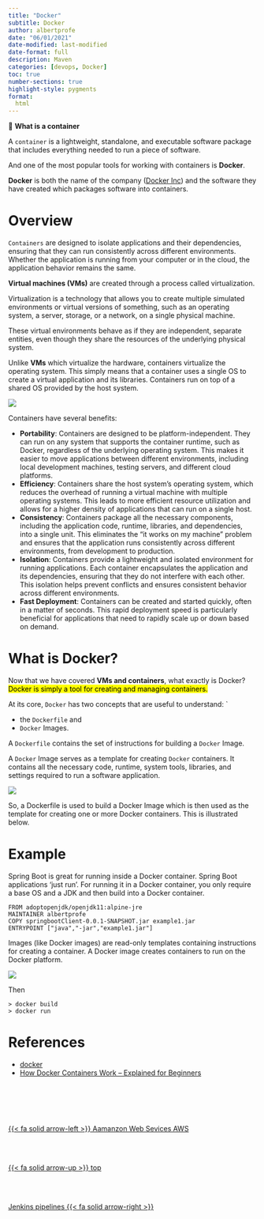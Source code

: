 ```yaml
---
title: "Docker"
subtitle: Docker
author: albertprofe
date: "06/01/2021"
date-modified: last-modified
date-format: full
description: Maven
categories: [devops, Docker]
toc: true
number-sections: true
highlight-style: pygments
format:
  html
---
```



::: {.summary}

📘 **What is a container**

A ``container`` is a lightweight, standalone, and executable software package that includes everything needed to run a piece of software.

And one of the most popular tools for working with containers is **Docker**.

**Docker** is both the name of the company ([Docker Inc](https://en.wikipedia.org/wiki/Docker,_Inc.){.external target='_blank'}) and the software they have created which packages software into containers. 
:::

# Overview

``Containers`` are designed to isolate applications and their dependencies, ensuring that they can run consistently across different environments. Whether the application is running from your computer or in the cloud, the application behavior remains the same.

::: {.column-margin}
**Virtual machines (VMs)** are created through a process called virtualization. 

Virtualization is a technology that allows you to create multiple simulated environments or virtual versions of something, such as an operating system, a server, storage, or a network, on a single physical machine.

These virtual environments behave as if they are independent, separate entities, even though they share the resources of the underlying physical system.
:::

Unlike **VMs** which virtualize the hardware, containers virtualize the operating system. This simply means that a container uses a single OS to create a virtual application and its libraries. Containers run on top of a shared OS provided by the host system.

![](/images/devops/containers.png)

Containers have several benefits:

- **Portability**: Containers are designed to be platform-independent. They can run on any system that supports the container runtime, such as Docker, regardless of the underlying operating system. This makes it easier to move applications between different environments, including local development machines, testing servers, and different cloud platforms.
- **Efficiency**: Containers share the host system's operating system, which reduces the overhead of running a virtual machine with multiple operating systems. This leads to more efficient resource utilization and allows for a higher density of applications that can run on a single host.
- **Consistency**: Containers package all the necessary components, including the application code, runtime, libraries, and dependencies, into a single unit. This eliminates the "it works on my machine" problem and ensures that the application runs consistently across different environments, from development to production.
- **Isolation**: Containers provide a lightweight and isolated environment for running applications. Each container encapsulates the application and its dependencies, ensuring that they do not interfere with each other. This isolation helps prevent conflicts and ensures consistent behavior across different environments.
- **Fast Deployment**: Containers can be created and started quickly, often in a matter of seconds. This rapid deployment speed is particularly beneficial for applications that need to rapidly scale up or down based on demand.

# What is Docker?

Now that we have covered **VMs and containers**, what exactly is Docker? <mark>Docker is simply a tool for creating and managing containers.</mark>

At its core, ``Docker`` has two concepts that are useful to understand: `

- the ``Dockerfile`` and
- ``Docker`` Images.

A ``Dockerfile`` contains the set of instructions for building a ``Docker`` Image.

A ``Docker`` Image serves as a template for creating ``Docker`` containers. It contains all the necessary code, runtime, system tools, libraries, and settings required to run a software application.

![](/images/devops/docker-creation.png)

So, a Dockerfile is used to build a Docker Image which is then used as the template for creating one or more Docker containers. This is illustrated below.

# Example

Spring Boot is great for running inside a Docker container. Spring Boot applications ‘just run’.  For running it in a Docker container, you only require a base OS and a JDK and then build into a Docker container.

``` .dockerfile
FROM adoptopenjdk/openjdk11:alpine-jre
MAINTAINER albertprofe
COPY springbootClient-0.0.1-SNAPSHOT.jar example1.jar
ENTRYPOINT ["java","-jar","example1.jar"]
```

Images (like Docker images) are read-only templates containing instructions for creating a container. A Docker image creates containers to run on the Docker platform.

![](/images/devops/docker-creation-albertprofe.png)

Then

``` .terminal
> docker build
> docker run
```

# References

- [docker](https://sites.google.com/view/devopscifo/devops-tools/docker){.external target='_blank'}
- [How Docker Containers Work – Explained for Beginners](https://www.freecodecamp.org/news/how-docker-containers-work/){.external target='_blank'}




<!--- navLinks -->
<br><br>
<div class=row>
<br>
<div class='column left previous'>
<br>
[{{< fa solid arrow-left >}} Aamanzon Web Sevices AWS](/devops/devops-tools-aws.qmd)
<br>
</div>
<br>
<div class='column center'>
<br>
[{{< fa solid arrow-up >}} top](#top)
<br>
</div>
<br>
<div class='column right next'>
<br>
[Jenkins pipelines  {{< fa solid arrow-right >}}](/devops/devops-tools-jenkins.qmd)
<br>
</div>
<br>
</div>
